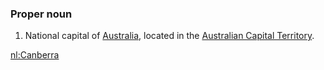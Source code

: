 ===Proper noun===
#National capital of [[Australia]], located in the [[Australian Capital Territory]].

[[nl:Canberra]]